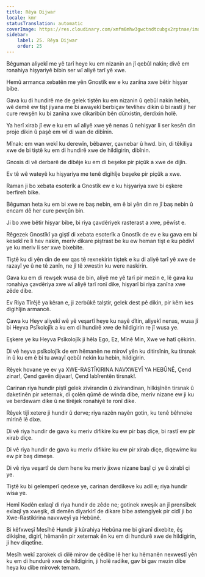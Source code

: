 ```yaml
---
title: Rêya Dijwar
locale: kmr
statusTranslation: automatic
coverImage: https://res.cloudinary.com/xmfm6mhw3gwctndtcubgx2rptnae/image/upload/v1741354419/small_cover_la_gran_rebelion_28716e29d2.webp
sidebar:
    label: 25. Rêya Dijwar
    order: 25
---
```

Bêguman aliyekî me yê tarî heye ku em nizanin an jî qebûl nakin; divê em ronahiya hişyariyê bibin ser wî aliyê tarî yê xwe.

Hemû armanca xebatên me yên Gnostîk ew e ku zanîna xwe bêtir hişyar bibe.

Gava ku di hundirê me de gelek tiştên ku em nizanin û qebûl nakin hebin, wê demê ew tişt jiyana me bi awayekî berbiçav tevlihev dikin û bi rastî jî her cure rewşên ku bi zanîna xwe dikaribûn bên dûrxistin, derdixin holê.

Ya herî xirab jî ew e ku em wî aliyê xwe yê nenas û nehişyar li ser kesên din proje dikin û paşê em wî di wan de dibînin.

Mînak: em wan wekî ku derewîn, bêbawer, çavnebar û hwd. bin, di têkiliya xwe de bi tiştê ku em di hundirê xwe de hildigirin, dibînin.

Gnosis di vê derbarê de dibêje ku em di beşeke pir piçûk a xwe de dijîn.

Ev tê wê wateyê ku hişyariya me tenê digihîje beşeke pir piçûk a xwe.

Raman ji bo xebata esoterîk a Gnostîk ew e ku hişyariya xwe bi eşkere berfireh bike.

Bêguman heta ku em bi xwe re baş nebin, em ê bi yên din re jî baş nebin û encam dê her cure pevçûn bin.

Ji bo xwe bêtir hişyar bibe, bi riya çavdêriyek rasterast a xwe, pêwîst e.

Rêgezek Gnostîkî ya giştî di xebata esoterîk a Gnostîk de ev e ku gava em bi kesekî re li hev nakin, meriv dikare piştrast be ku ew heman tişt e ku pêdivî ye ku meriv li ser xwe bixebite.

Tiştê ku di yên din de ew qas tê rexnekirin tiştek e ku di aliyê tarî yê xwe de razayî ye û ne tê zanîn, ne jî tê xwestin ku were naskirin.

Gava ku em di rewşek wusa de bin, aliyê me yê tarî pir mezin e, lê gava ku ronahiya çavdêriya xwe wî aliyê tarî ronî dike, hişyarî bi riya zanîna xwe zêde dibe.

Ev Riya Tîrêjê ya kêran e, ji zerbûkê talştir, gelek dest pê dikin, pir kêm kes digihîjin armancê.

Çawa ku Heyv aliyekî wê yê veşartî heye ku nayê dîtin, aliyekî nenas, wusa jî bi Heyva Psîkolojîk a ku em di hundirê xwe de hildigirin re jî wusa ye.

Eşkere ye ku Heyva Psîkolojîk ji hêla Ego, Ez, Mînê Min, Xwe ve hatî çêkirin.

Di vê heyva psîkolojîk de em hêmanên ne mirovî yên ku ditirsînin, ku tirsnak in û ku em ê bi tu awayî qebûl nekin ku hebin, hildigirin.

Rêyek hovane ye ev ya XWE-RASTÎKIRINA NAVXWEYÎ YA HEBÛNÊ, Çend zinar!, Çend gavên dijwar!, Çend labîrentên tirsnak!.

Carinan riya hundir piştî gelek zivirandin û zivirandinan, hilkişînên tirsnak û daketinên pir xeternak, di çolên qûmê de winda dibe, meriv nizane ew ji ku ve berdewam dike û ne tîrêjek ronahiyê te ronî dike.

Rêyek tijî xetere ji hundir û derve; riya razên nayên gotin, ku tenê bêhneke mirinê lê dixe.

Di vê riya hundir de gava ku meriv difikire ku ew pir baş diçe, bi rastî ew pir xirab diçe.

Di vê riya hundir de gava ku meriv difikire ku ew pir xirab diçe, diqewime ku ew pir baş dimeşe.

Di vê riya veşartî de dem hene ku meriv jixwe nizane başî çi ye û xirabî çi ye.

Tiştê ku bi gelemperî qedexe ye, carinan derdikeve ku adil e; riya hundir wisa ye.

Hemî Kodên exlaqî di riya hundir de zêde ne; gotinek xweşik an jî prensîbek exlaqî ya xweşik, di demên diyarkirî de dikare bibe astengiyek pir cidî ji bo Xwe-Rastîkirina navxweyî ya Hebûnê.

Bi kêfxweşî Mesîhê Hundir ji kûrahiya Hebûna me bi giranî dixebite, êş dikişîne, digirî, hêmanên pir xeternak ên ku em di hundurê xwe de hildigirin, ji hev diqetîne.

Mesîh wekî zarokek di dilê mirov de çêdibe lê her ku hêmanên nexwestî yên ku em di hundurê xwe de hildigirin, ji holê radike, gav bi gav mezin dibe heya ku dibe mirovek temam.

